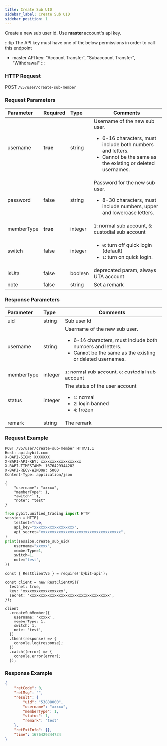 ```yaml
---
title: Create Sub UID
sidebar_label: Create Sub UID
sidebar_position: 1
---
```

Create a new sub user id. Use **master** account's api key.

:::tip
The API key must have one of the below permissions in order to call this endpoint
* master API key: "Account Transfer", "Subaccount Transfer", "Withdrawal"
:::

### HTTP Request
POST `/v5/user/create-sub-member`

### Request Parameters
| Parameter | Required | Type | Comments|
|:----- |:-------|:-----|------ |
|username |<b>true</b> |string |Username of the new sub user. <ul><li>6-16 characters, must include both numbers and letters.</li><li>Cannot be the same as the existing or deleted usernames.</li></ul>|
|password |false |string |Password for the new sub user. <ul><li>8-30 characters, must include numbers, upper and lowercase letters.</li></ul>|
|memberType |<b>true</b> |integer |`1`: normal sub account, `6`: custodial sub account|
|switch |false |integer |<ul><li> `0`: turn off quick login (default)</li><li>  `1`: turn on quick login.</li></ul>|
|isUta |false |boolean |deprecated param, always UTA account|
|note |false |string |Set a remark |

### Response Parameters
| Parameter | Type | Comments|
|:----- |:-----|----- |
|uid |string |Sub user Id |
|username |string |Username of the new sub user. <ul><li>6-16 characters, must include both numbers and letters.</li><li>Cannot be the same as the existing or deleted usernames.</li></ul>|
|memberType |integer |`1`: normal sub account, `6`: custodial sub account|
|status |integer |The status of the user account<ul><li>`1`: normal</li><li>`2`: login banned</li><li>`4`: frozen </li></ul>|
|remark |string |The remark |

### Request Example

<Tabs groupId="programming-languages">
<TabItem value="http" label="HTTP">

```http
POST /v5/user/create-sub-member HTTP/1.1
Host: api.bybit.com
X-BAPI-SIGN: XXXXXXX
X-BAPI-API-KEY: xxxxxxxxxxxxxxxxxx
X-BAPI-TIMESTAMP: 1676429344202
X-BAPI-RECV-WINDOW: 5000
Content-Type: application/json

{
    "username": "xxxxx",
    "memberType": 1,
    "switch": 1,
    "note": "test"
}
```

</TabItem>
<TabItem value="python" label="Python">

```python
from pybit.unified_trading import HTTP
session = HTTP(
    testnet=True,
    api_key="xxxxxxxxxxxxxxxxxx",
    api_secret="xxxxxxxxxxxxxxxxxxxxxxxxxxxxxxxxxxxx",
)
print(session.create_sub_uid(
    username="xxxxx",
    memberType=1,
    switch=1,
    note="test",
))
```

</TabItem>

<TabItem value="Node" label="Node.js">

```n4js
const { RestClientV5 } = require('bybit-api');

const client = new RestClientV5({
  testnet: true,
  key: 'xxxxxxxxxxxxxxxxxx',
  secret: 'xxxxxxxxxxxxxxxxxxxxxxxxxxxxxxxxxxxx',
});

client
  .createSubMember({
    username: 'xxxxx',
    memberType: 1,
    switch: 1,
    note: 'test',
  })
  .then((response) => {
    console.log(response);
  })
  .catch((error) => {
    console.error(error);
  });
```

</TabItem>
</Tabs>

### Response Example

```json
{
    "retCode": 0,
    "retMsg": "",
    "result": {
        "uid": "53888000",
        "username": "xxxxx",
        "memberType": 1,
        "status": 1,
        "remark": "test"
    },
    "retExtInfo": {},
    "time": 1676429344734
}
```
